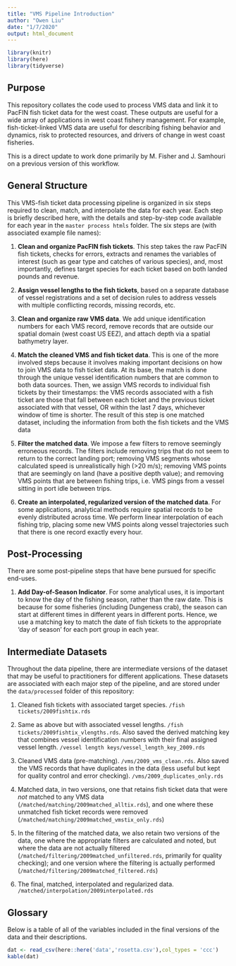 ```yaml
---
title: "VMS Pipeline Introduction"
author: "Owen Liu"
date: "1/7/2020"
output: html_document
---
```


```r
library(knitr)
library(here)
library(tidyverse)
```

## Purpose

This repository collates the code used to process VMS data and link it to PacFIN fish ticket data for the west coast. These outputs are useful for a wide array of applications in west coast fishery management. For example, fish-ticket-linked VMS data are useful for describing fishing behavior and dynamics, risk to protected resources, and drivers of change in west coast fisheries.

This is a direct update to work done primarily by M. Fisher and J. Samhouri on a previous version of this workflow.

## General Structure

This VMS-fish ticket data processing pipeline is organized in six steps required to clean, match, and interpolate the data for each year. Each step is briefly described here, with the details and step-by-step code available for each year in the `master process htmls` folder. The six steps are (with associated example file names):

1. **Clean and organize PacFIN fish tickets**. This step takes the raw PacFIN fish tickets, checks for errors, extracts and renames the variables of interest (such as gear type and catches of various species), and, most importantly, defines target species for each ticket based on both landed pounds and revenue.

2. **Assign vessel lengths to the fish tickets**, based on a separate database of vessel registrations and a set of decision rules to address vessels with multiple conflicting records, missing records, etc.

3. **Clean and organize raw VMS data**. We add unique identification numbers for each VMS record, remove records that are outside our spatial domain (west coast US EEZ), and attach depth via a spatial bathymetry layer.

4. **Match the cleaned VMS and fish ticket data**. This is one of the more involved steps because it involves making important decisions on how to join VMS data to fish ticket data. At its base, the match is done through the unique vessel identification numbers that are common to both data sources. Then, we assign VMS records to individual fish tickets by their timestamps: the VMS records associated with a fish ticket are those that fall between each ticket and the previous ticket associated with that vessel, OR within the last 7 days, whichever window of time is shorter. The result of this step is one matched dataset, including the information from both the fish tickets and the VMS data

5. **Filter the matched data**. We impose a few filters to remove seemingly erroneous records. The filters include removing trips that do not seem to return to the correct landing port; removing VMS segments whose calculated speed is unrealistically high (>20 m/s); removing VMS points that are seemingly on land (have a positive depth value); and removing VMS points that are between fishing trips, i.e. VMS pings from a vessel sitting in port idle between trips.

6. **Create an interpolated, regularized version of the matched data**. For some applications, analytical methods require spatial records to be evenly distributed across time. We perform linear interpolation of each fishing trip, placing some new VMS points along vessel trajectories such that there is one record exactly every hour.

## Post-Processing

There are some post-pipeline steps that have bene pursued for specific end-uses.

1.  **Add Day-of-Season Indicator**. For some analytical uses, it is important to know the day of the fishing season, rather than the raw date. This is because for some fisheries (including Dungeness crab), the season can start at different times in different years in different ports. Hence, we use a matching key to match the date of fish tickets to the appropriate 'day of season' for each port group in each year.

## Intermediate Datasets

Throughout the data pipeline, there are intermediate versions of the dataset that may be useful to practitioners for different applications. These datasets are associated with each major step of the pipeline, and are stored under the `data/processed` folder of this repository:

1. Cleaned fish tickets with associated target species. `/fish tickets/2009fishtix.rds`

2. Same as above but with associated vessel lengths. `/fish tickets/2009fishtix_vlengths.rds`. Also saved the derived matching key that combines vessel identification numbers with their final assigned vessel length. `/vessel length keys/vessel_length_key_2009.rds`

3. Cleaned VMS data (pre-matching). `/vms/2009_vms_clean.rds`. Also saved the VMS records that have duplicates in the data (less useful but kept for quality control and error checking). `/vms/2009_duplicates_only.rds`

4. Matched data, in two versions, one that retains fish ticket data that were *not* matched to any VMS data (`/matched/matching/2009matched_alltix.rds`), and one where these unmatched fish ticket records were removed (`/matched/matching/2009matched_vmstix_only.rds`)

5. In the filtering of the matched data, we also retain two versions of the data, one where the appropriate filters are calculated and noted, but where the data are not actually filtered (`/matched/filtering/2009matched_unfiltered.rds`, primarily for quality checking); and one version where the filtering is actually performed (`/matched/filtering/2009matched_filtered.rds`)

6. The final, matched, interpolated and regularized data. `/matched/interpolation/2009interpolated.rds`

## Glossary

Below is a table of all of the variables included in the final versions of the data and their descriptions.

```r
dat <- read_csv(here::here('data','rosetta.csv'),col_types = 'ccc')
kable(dat)
```

